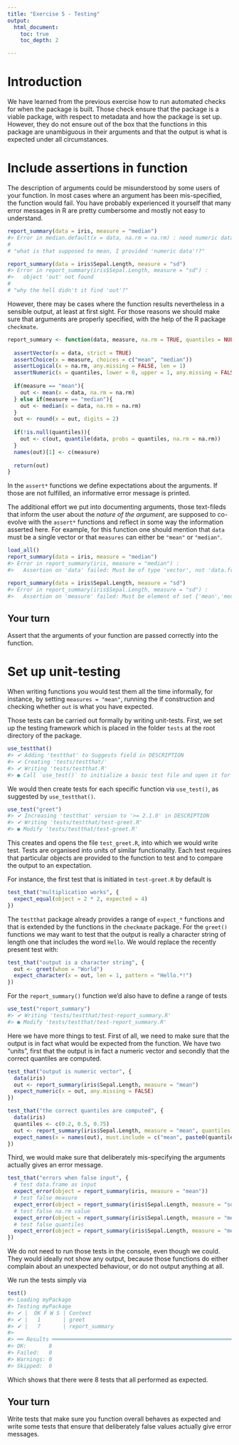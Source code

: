 ```yaml
---
title: "Exercise 5 - Testing"
output:
  html_document:
    toc: true
    toc_depth: 2

---
```


# Introduction

We have learned from the previous exercise how to run automated checks for when the package is built. Those check ensure that the package is a viable package, with respect to metadata and how the package is set up. However, they do not ensure out of the box that the functions in this package are unambiguous in their arguments and that the output is what is expected under all circumstances.

# Include assertions in function

The description of arguments could be misunderstood by some users of your function. In most cases where an argument has been mis-specified, the function would fail. You have probably experienced it yourself that many error messages in R are pretty cumbersome and mostly not easy to understand.

```r
report_summary(data = iris, measure = "median")
#> Error in median.default(x = data, na.rm = na.rm) : need numeric data
#
# "what is that supposed to mean, I provided 'numeric data'!?"

report_summary(data = iris$Sepal.Length, measure = "sd")
#> Error in report_summary(iris$Sepal.Length, measure = "sd") : 
#>   object 'out' not found
#
# "why the hell didn't it find 'out'?"
```

However, there may be cases where the function results nevertheless in a sensible output, at least at first sight. For those reasons we should make sure that arguments are properly specified, with the help of the R package `checkmate`.

```r
report_summary <- function(data, measure, na.rm = TRUE, quantiles = NULL){
  
  assertVector(x = data, strict = TRUE)
  assertChoice(x = measure, choices = c("mean", "median"))
  assertLogical(x = na.rm, any.missing = FALSE, len = 1)
  assertNumeric(x = quantiles, lower = 0, upper = 1, any.missing = FALSE, null.ok = TRUE)
  
  if(measure == "mean"){
    out <- mean(x = data, na.rm = na.rm)
  } else if(measure == "median"){
    out <- median(x = data, na.rm = na.rm)  
  }
  out <- round(x = out, digits = 2)
  
  if(!is.null(quantiles)){
    out <- c(out, quantile(data, probs = quantiles, na.rm = na.rm))
  }
  names(out)[1] <- c(measure)
  
  return(out)
}
```

In the `assert*` functions we define expectations about the arguments. If those are not fulfilled, an informative error message is printed.

The additional effort we put into documenting arguments, those text-fileds that inform the user about the *nature of the argument*, are supposed to co-evolve with the `assert*` functions and reflect in some way the information asserted here. For example, for this function one should mention that `data` must be a single vector or that `measures` can either be `"mean"` or `"median"`.


```r
load_all()
report_summary(data = iris, measure = "median")
#> Error in report_summary(iris, measure = "median") : 
#>   Assertion on 'data' failed: Must be of type 'vector', not 'data.frame'.

report_summary(data = iris$Sepal.Length, measure = "sd")
#> Error in report_summary(iris$Sepal.Length, measure = "sd") : 
#>   Assertion on 'measure' failed: Must be element of set {'mean','median'}, but is 'sd'.
```

## Your turn

Assert that the arguments of your function are passed correctly into the function.


# Set up unit-testing

When writing functions you would test them all the time informally, for instance, by setting `measures = "mean"`, running the if construction and checking whether `out` is what you have expected.

Those tests can be carried out formally by writing unit-tests. First, we set up the testing framework which is placed in the folder `tests` at the root directory of the package.

```r
use_testthat()
#> ✔ Adding 'testthat' to Suggests field in DESCRIPTION
#> ✔ Creating 'tests/testthat/'
#> ✔ Writing 'tests/testthat.R'
#> ● Call `use_test()` to initialize a basic test file and open it for editing.
```

We would then create tests for each specific function via `use_test()`, as suggested by `use_testthat()`.

```r
use_test("greet")
#> ✔ Increasing 'testthat' version to '>= 2.1.0' in DESCRIPTION
#> ✔ Writing 'tests/testthat/test-greet.R'
#> ● Modify 'tests/testthat/test-greet.R'
```

This creates and opens the file `test_greet.R`, into which we would write test. Tests are organised into units of similar functionality. Each test requires that particular objects are provided to the function to test and to compare the output to an expectation.

For instance, the first test that is initiated in `test-greet.R` by default is

```r
test_that("multiplication works", {
  expect_equal(object = 2 * 2, expected = 4)
})
```

The `testthat` package already provides a range of `expect_*` functions and that is extended by the functions in the `checkmate` package. For the `greet()` functions we may want to test that the output is really a character string of length one that includes the word `Hello`. We would replace the recently present test with:

```r
test_that("output is a character string", {
  out <- greet(whom = "World")
  expect_character(x = out, len = 1, pattern = "Hello.*!")
})
```

For the `report_summary()` function we'd also have to define a range of tests

```r
use_test("report_summary")
#> ✔ Writing 'tests/testthat/test-report_summary.R'
#> ● Modify 'tests/testthat/test-report_summary.R'
```

Here we have more things to test. First of all, we need to make sure that the output is in fact what would be expected from the function. We have two "units", first that the output is in fact a numeric vector and secondly that the correct quantiles are computed.

```r
test_that("output is numeric vector", {
  data(iris)
  out <- report_summary(iris$Sepal.Length, measure = "mean")
  expect_numeric(x = out, any.missing = FALSE)
})

test_that("the correct quantiles are computed", {
  data(iris)
  quantiles <- c(0.2, 0.5, 0.75)
  out <- report_summary(iris$Sepal.Length, measure = "mean", quantiles = quantiles)
  expect_names(x = names(out), must.include = c("mean", paste0(quantiles*100, "%")))
})
```

Third, we would make sure that deliberately mis-specifying the arguments actually gives an error message.

```r
test_that("errors when false input", {
  # test data.frame as input
  expect_error(object = report_summary(iris, measure = "mean"))
  # test false measure
  expect_error(object = report_summary(iris$Sepal.Length, measure = "sd"))
  # test false na.rm value
  expect_error(object = report_summary(iris$Sepal.Length, measure = "mean", na.rm = "bla"))
  # test false quantiles
  expect_error(object = report_summary(iris$Sepal.Length, measure = "mean", quantiles = "bla"))
})
```

We do not need to run those tests in the console, even though we could. They would ideally not show any output, because those functions do either complain about an unexpected behaviour, or do not output anything at all.

We run the tests simply via

```r
test()
#> Loading myPackage
#> Testing myPackage
#> ✔ |  OK F W S | Context
#> ✔ |   1       | greet
#> ✔ |   7       | report_summary
#> 
#> ══ Results ═════════════════════════════════════════════════════════════════════════════════════════════════
#> OK:       8
#> Failed:   0
#> Warnings: 0
#> Skipped:  0
```

Which shows that there were 8 tests that all performed as expected.

## Your turn

Write tests that make sure you function overall behaves as expected and write some tests that ensure that deliberately false values actually give error messages.



